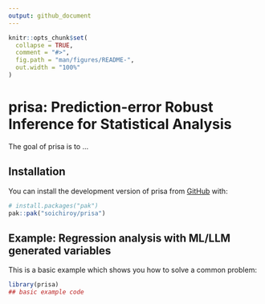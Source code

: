 ```yaml
---
output: github_document
---
```


<!-- README.md is generated from README.Rmd. Please edit that file -->

```r
knitr::opts_chunk$set(
  collapse = TRUE,
  comment = "#>",
  fig.path = "man/figures/README-",
  out.width = "100%"
)
```

# prisa: Prediction-error Robust Inference for Statistical Analysis

<!-- badges: start -->
<!-- badges: end -->

The goal of prisa is to ...

## Installation

You can install the development version of prisa from [GitHub](https://github.com/) with:

``` r
# install.packages("pak")
pak::pak("soichiroy/prisa")
```

## Example: Regression analysis with ML/LLM generated variables

This is a basic example which shows you how to solve a common problem:

```r
library(prisa)
## basic example code
```
